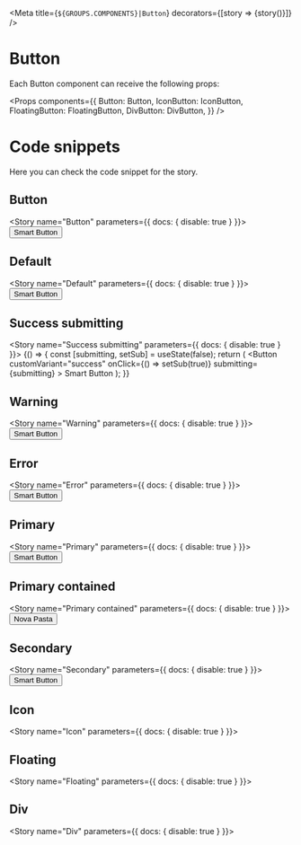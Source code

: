 
<Meta
  title={`${GROUPS.COMPONENTS}|Button`}
  decorators={[story => <DivFlex>{story()}</DivFlex>]}
/>

# Button

Each Button component can receive the following props:

<Props
  components={{
    Button: Button,
    IconButton: IconButton,
    FloatingButton: FloatingButton,
    DivButton: DivButton,
  }}
/>

# Code snippets

Here you can check the code snippet for the story.

## Button

<Story name="Button" parameters={{ docs: { disable: true } }}>
  <Button onClick={handleClick}>Smart Button</Button>
</Story>

<Source id="components-button--button" />

## Default

<Story name="Default" parameters={{ docs: { disable: true } }}>
  <Button customVariant="default" onClick={handleClick}>
    Smart Button
  </Button>
</Story>

<Source id="components-button--default-story" />

## Success submitting

<Story name="Success submitting" parameters={{ docs: { disable: true } }}>
  {() => {
    const [submitting, setSub] = useState(false);
    return (
      <Button
        customVariant="success"
        onClick={() => setSub(true)}
        submitting={submitting}
      >
        Smart Button
      </Button>
    );
  }}
</Story>

<Source id="components-button--success-submitting" />

## Warning

<Story name="Warning" parameters={{ docs: { disable: true } }}>
  <Button customVariant="warning" onClick={handleClick}>
    Smart Button
  </Button>
</Story>

<Source id="components-button--warning" />

## Error

<Story name="Error" parameters={{ docs: { disable: true } }}>
  <Button customVariant="error" onClick={handleClick}>
    Smart Button
  </Button>
</Story>

<Source id="components-button--error" />

## Primary

<Story name="Primary" parameters={{ docs: { disable: true } }}>
  <Button color="primary" onClick={handleClick}>
    Smart Button
  </Button>
</Story>

<Source id="components-button--primary" />

## Primary contained

<Story name="Primary contained" parameters={{ docs: { disable: true } }}>
  <Button color="primary" variant="contained">
    <Icon path={mdiFolderPlus} size={1} color="white" />
    Nova Pasta
  </Button>
</Story>

<Source id="components-button--primary-contained" />

## Secondary

<Story name="Secondary" parameters={{ docs: { disable: true } }}>
  <Button color="secondary" onClick={handleClick}>
    Smart Button
  </Button>
</Story>

<Source id="components-button--secondary" />

## Icon

<Story name="Icon" parameters={{ docs: { disable: true } }}>
  <IconButton onClick={handleClick}>
    <DeleteIcon />
  </IconButton>
</Story>

<Source id="components-button--icon" />

## Floating

<Story name="Floating" parameters={{ docs: { disable: true } }}>
  <FloatingButton onClick={handleClick}>
    <DeleteIcon />
  </FloatingButton>
</Story>

<Source id="components-button--floating" />

## Div

<Story name="Div" parameters={{ docs: { disable: true } }}>
  <div
    style={{
      width: '100vw',
      height: '160px',
      backgroundColor: '#e0e0e0',
    }}
  >
    <DivButton onClick={handleClick} infoText="COMUNICADOS" notifyNumber={0}>
      <FileCopyRounded fontSize="large" />
    </DivButton>
  </div>
</Story>

<Source id="components-button--div" />
